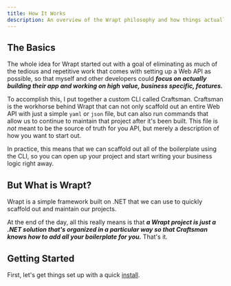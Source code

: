 ```yaml
---
title: How It Works
description: An overview of the Wrapt philosophy and how things actually work.
---
```


## The Basics
The whole idea for Wrapt started out with a goal of eliminating as much of the tedious and repetitive work that comes with 
setting up a Web API as possible, so that myself and other developers could ***focus on actually building their app and working on high value, 
business specific, features.***

To accomplish this, I put together a custom CLI called Craftsman. Craftsman is the workhorse behind Wrapt that can not 
only scaffold out an entire Web API with just a simple `yaml` or `json` file, but can also run commands that allow us 
to continue to maintain that project after it's been built. This file is *not* meant to be the source of truth for you API, but 
merely a description of how you want to start out.

In practice, this means that we can scaffold out all of the boilerplate using the CLI, so you can open up your project and 
start writing your business logic right away.

## But What is Wrapt?
Wrapt is a simple framework built on .NET that we can use to quickly scaffold out and maintain our projects. 

At the end of the day, all this really means is that ***a Wrapt project is just a .NET solution that's organized in a 
particular way so that Craftsman knows how to add all your boilerplate for you.*** That's it.

## Getting Started
First, let's get things set up with a quick [install](/docs/installation).